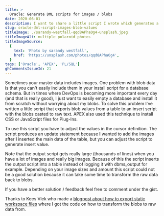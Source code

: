 ```yaml
---
title: >
  Oracle: Generate DML scripts for images / blobs
date: 2020-06-01
description: I want to share a little script I wrote which generates a DML scripts for blob values like images. The output script can be used in your schema install script with your other master data.
slug: oracle-dml-script-images-blob-values
titleImage: ./sarandy-westfall-qqd8APhaOg4-unsplash.jpeg
titleImageAlt: multiple polaroid photos
titleImageSource:
  {
    text: 'Photo by sarandy westfall',
    href: 'https://unsplash.com/photos/qqd8APhaOg4',
  }
tags: ['Oracle', 'APEX', 'PL/SQL']
ghCommentsIssueId: 21
---
```


Sometimes your master data includes images. One problem with blob data is that you can't easily include them in your install script for a database schema. But in times where DevOps is becoming more important every day (and that is really good), I just want to easily empty a database and install it from scratch without worrying about my blobs. To solve this problem I've written a little script that exports blob values from a table to an insert script with the blobs casted to raw text. APEX also used this technique to install CSS or JavaScript files for Plug-Ins.

<Gist id="41f727791dd0926ead0b55568af9fded" />

To use this script you have to adjust the values in the cursor definition. The script produces an update statement because I wanted to add the images after I inserted the main data of the table, but you can adjust the script to generate insert value.

Note that the output script gets really large (thousands of lines) when you have a lot of images and really big images. Because of this the script inserts the output script into a table instead of logging it with dbms_output for example. Depending on your image sizes and amount this script could not be a good solution because it can take some time to transform the raw data back to blobs.

If you have a better solution / feedback feel free to comment under the gist.

Thanks to Kees Vlek who made a [blogpost about how to export static workspace files](https://orcado.eu/export-static-workspace-files-in-apex5/) where I got the code on how to transform the blobs to raw data from.
